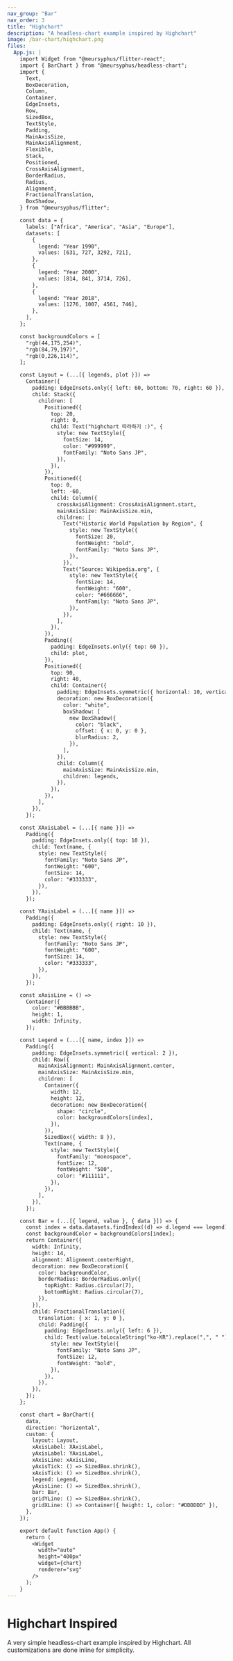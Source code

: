 ```yaml
---
nav_group: "Bar"
nav_order: 3
title: "Highchart"
description: "A headless-chart example inspired by Highchart"
image: /bar-chart/highchart.png
files:
  App.js: |
    import Widget from "@meursyphus/flitter-react";
    import { BarChart } from "@meursyphus/headless-chart";
    import {
      Text,
      BoxDecoration,
      Column,
      Container,
      EdgeInsets,
      Row,
      SizedBox,
      TextStyle,
      Padding,
      MainAxisSize,
      MainAxisAlignment,
      Flexible,
      Stack,
      Positioned,
      CrossAxisAlignment,
      BorderRadius,
      Radius,
      Alignment,
      FractionalTranslation,
      BoxShadow,
    } from "@meursyphus/flitter";

    const data = {
      labels: ["Africa", "America", "Asia", "Europe"],
      datasets: [
        {
          legend: "Year 1990",
          values: [631, 727, 3292, 721],
        },
        {
          legend: "Year 2000",
          values: [814, 841, 3714, 726],
        },
        {
          legend: "Year 2018",
          values: [1276, 1007, 4561, 746],
        },
      ],
    };

    const backgroundColors = [
      "rgb(44,175,254)",
      "rgb(84,79,197)",
      "rgb(0,226,114)",
    ];

    const Layout = (...[{ legends, plot }]) =>
      Container({
        padding: EdgeInsets.only({ left: 60, bottom: 70, right: 60 }),
        child: Stack({
          children: [
            Positioned({
              top: 20,
              right: 0,
              child: Text("highchart 따라하기 :)", {
                style: new TextStyle({
                  fontSize: 14,
                  color: "#999999",
                  fontFamily: "Noto Sans JP",
                }),
              }),
            }),
            Positioned({
              top: 0,
              left: -60,
              child: Column({
                crossAxisAlignment: CrossAxisAlignment.start,
                mainAxisSize: MainAxisSize.min,
                children: [
                  Text("Historic World Population by Region", {
                    style: new TextStyle({
                      fontSize: 20,
                      fontWeight: "bold",
                      fontFamily: "Noto Sans JP",
                    }),
                  }),
                  Text("Source: Wikipedia.org", {
                    style: new TextStyle({
                      fontSize: 14,
                      fontWeight: "600",
                      color: "#666666",
                      fontFamily: "Noto Sans JP",
                    }),
                  }),
                ],
              }),
            }),
            Padding({
              padding: EdgeInsets.only({ top: 60 }),
              child: plot,
            }),
            Positioned({
              top: 90,
              right: 40,
              child: Container({
                padding: EdgeInsets.symmetric({ horizontal: 10, vertical: 8 }),
                decoration: new BoxDecoration({
                  color: "white",
                  boxShadow: [
                    new BoxShadow({
                      color: "black",
                      offset: { x: 0, y: 0 },
                      blurRadius: 2,
                    }),
                  ],
                }),
                child: Column({
                  mainAxisSize: MainAxisSize.min,
                  children: legends,
                }),
              }),
            }),
          ],
        }),
      });

    const XAxisLabel = (...[{ name }]) =>
      Padding({
        padding: EdgeInsets.only({ top: 10 }),
        child: Text(name, {
          style: new TextStyle({
            fontFamily: "Noto Sans JP",
            fontWeight: "600",
            fontSize: 14,
            color: "#333333",
          }),
        }),
      });

    const YAxisLabel = (...[{ name }]) =>
      Padding({
        padding: EdgeInsets.only({ right: 10 }),
        child: Text(name, {
          style: new TextStyle({
            fontFamily: "Noto Sans JP",
            fontWeight: "600",
            fontSize: 14,
            color: "#333333",
          }),
        }),
      });

    const xAxisLine = () =>
      Container({
        color: "#BBBBBB",
        height: 1,
        width: Infinity,
      });

    const Legend = (...[{ name, index }]) =>
      Padding({
        padding: EdgeInsets.symmetric({ vertical: 2 }),
        child: Row({
          mainAxisAlignment: MainAxisAlignment.center,
          mainAxisSize: MainAxisSize.min,
          children: [
            Container({
              width: 12,
              height: 12,
              decoration: new BoxDecoration({
                shape: "circle",
                color: backgroundColors[index],
              }),
            }),
            SizedBox({ width: 8 }),
            Text(name, {
              style: new TextStyle({
                fontFamily: "monospace",
                fontSize: 12,
                fontWeight: "500",
                color: "#111111",
              }),
            }),
          ],
        }),
      });

    const Bar = (...[{ legend, value }, { data }]) => {
      const index = data.datasets.findIndex((d) => d.legend === legend);
      const backgroundColor = backgroundColors[index];
      return Container({
        width: Infinity,
        height: 14,
        alignment: Alignment.centerRight,
        decoration: new BoxDecoration({
          color: backgroundColor,
          borderRadius: BorderRadius.only({
            topRight: Radius.circular(7),
            bottomRight: Radius.circular(7),
          }),
        }),
        child: FractionalTranslation({
          translation: { x: 1, y: 0 },
          child: Padding({
            padding: EdgeInsets.only({ left: 6 }),
            child: Text(value.toLocaleString("ko-KR").replace(",", " "), {
              style: new TextStyle({
                fontFamily: "Noto Sans JP",
                fontSize: 12,
                fontWeight: "bold",
              }),
            }),
          }),
        }),
      });
    };

    const chart = BarChart({
      data,
      direction: "horizontal",
      custom: {
        layout: Layout,
        xAxisLabel: XAxisLabel,
        yAxisLabel: YAxisLabel,
        xAxisLine: xAxisLine,
        yAxisTick: () => SizedBox.shrink(),
        xAxisTick: () => SizedBox.shrink(),
        legend: Legend,
        yAxisLine: () => SizedBox.shrink(),
        bar: Bar,
        gridYLine: () => SizedBox.shrink(),
        gridXLine: () => Container({ height: 1, color: "#DDDDDD" }),
      },
    });

    export default function App() {
      return (
        <Widget
          width="auto"
          height="400px"
          widget={chart}
          renderer="svg"
        />
      );
    }
---
```


# Highchart Inspired 

A very simple headless-chart example inspired by Highchart. All customizations are done inline for simplicity.